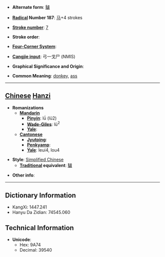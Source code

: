 * '''Alternate form''': [[驢]]

* '''[[Wiktionary:Chinese radical index| Radical]] Number 187''': [[Wiktionary:Chinese radical index 马|马]]+4 strokes

* '''[[Wiktionary:Chinese total strokes index|Stroke number]]''': [[Wiktionary:Chinese total strokes index 7|7]]

* '''Stroke order''': 

* '''[[Wiktionary:Chinese four corner index|Four-Corner System]]''': 

* '''[[Wiktionary:Chinese Cangjie index|Cangjie input]]''': 弓一戈尸 (NMIS)

* '''Graphical Significance and Origin''': 

* '''Common Meaning''': [[donkey]], [[ass]]

----

== [[Chinese]] [[Hanzi]] ==

* '''Romanizations'''
** '''[[Mandarin]]'''
*** '''[[Pinyin]]''': lǘ (lü2)
*** '''[[Wade-Giles]]''': lü<sup>2</sup>
*** '''[[Yale]]''': 
** '''[[Cantonese]]'''
*** '''[[Jyutping]]''':
*** '''[[Penkyamp]]''': 
*** '''[[Yale]]''': leui4, lou4

* '''Style''': [[Simplified Chinese]] 
** '''[[Traditional Chinese|Traditional]] equivalent''': [[驢]]

* '''Other info''': 

----

== Dictionary Information ==

* KangXi: 1447.241
* Hanyu Da Zidian: 74545.060

== Technical Information ==

* '''Unicode''':
** Hex: 9A74
** Decimal: 39540